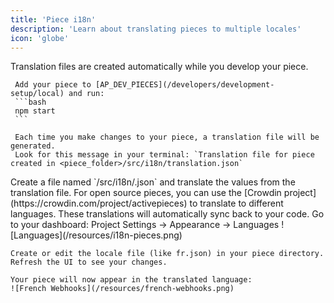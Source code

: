 ```yaml
---
title: 'Piece i18n'
description: 'Learn about translating pieces to multiple locales'
icon: 'globe'
---
```


<Steps>
  <Step title="Generate">
     Translation files are created automatically while you develop your piece.

     Add your piece to [AP_DEV_PIECES](/developers/development-setup/local) and run: 
     ```bash
     npm start
     ```

     Each time you make changes to your piece, a translation file will be generated.
     Look for this message in your terminal: `Translation file for piece created in <piece_folder>/src/i18n/translation.json`
  </Step>
  <Step title="Translate">
     Create a file named `<piece_folder>/src/i18n/<locale>.json` and translate the values from the translation file.
    <Tip>
      For open source pieces, you can use the [Crowdin project](https://crowdin.com/project/activepieces) to translate to different languages. These translations will automatically sync back to your code.
    </Tip>
  </Step>
  
   <Step title="Test Locally">
    Go to your dashboard: Project Settings -> Appearance -> Languages
    ![Languages](/resources/i18n-pieces.png)
   
    Create or edit the locale file (like fr.json) in your piece directory. Refresh the UI to see your changes.
  
    Your piece will now appear in the translated language:
    ![French Webhooks](/resources/french-webhooks.png)
  </Step>

</Steps>